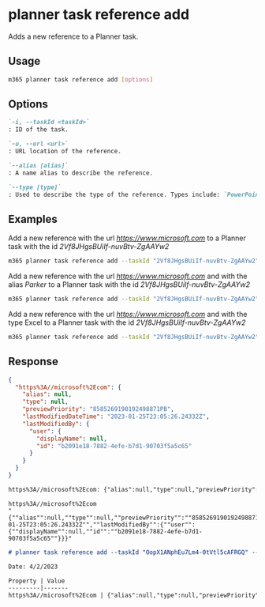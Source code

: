 
# planner task reference add

Adds a new reference to a Planner task.

## Usage

```sh
m365 planner task reference add [options]
```

## Options

```md definition-list
`-i, --taskId <taskId>`
: ID of the task.

`-u, --url <url>`
: URL location of the reference.

`--alias [alias]`
: A name alias to describe the reference.

`--type [type]`
: Used to describe the type of the reference. Types include: `PowerPoint`, `Word`, `Excel`, `Other`.
```

<Global />

## Examples

Add a new reference with the url _https://www.microsoft.com_ to a Planner task with the id _2Vf8JHgsBUiIf-nuvBtv-ZgAAYw2_

```sh
m365 planner task reference add --taskId "2Vf8JHgsBUiIf-nuvBtv-ZgAAYw2" --url "https://www.microsoft.com"
```

Add a new reference with the url _https://www.microsoft.com_ and with the alias _Parker_ to a Planner task with the id _2Vf8JHgsBUiIf-nuvBtv-ZgAAYw2_

```sh
m365 planner task reference add --taskId "2Vf8JHgsBUiIf-nuvBtv-ZgAAYw2" --url "https://www.microsoft.com" --alias "Parker"
```

Add a new reference with the url _https://www.microsoft.com_ and with the type Excel to a Planner task with the id _2Vf8JHgsBUiIf-nuvBtv-ZgAAYw2_

```sh
m365 planner task reference add --taskId "2Vf8JHgsBUiIf-nuvBtv-ZgAAYw2" --url "https://www.microsoft.com" --type "Excel"
```

## Response

<Tabs>
  <TabItem value="JSON">

  ```json
  {
    "https%3A//microsoft%2Ecom": {
      "alias": null,
      "type": null,
      "previewPriority": "8585269190192498871PB",
      "lastModifiedDateTime": "2023-01-25T23:05:26.24332Z",
      "lastModifiedBy": {
        "user": {
          "displayName": null,
          "id": "b2091e18-7882-4efe-b7d1-90703f5a5c65"
        }
      }
    }
  }
  ```

  </TabItem>
  <TabItem value="Text">

  ```txt
  https%3A//microsoft%2Ecom: {"alias":null,"type":null,"previewPriority":"8585269190192498871PB","lastModifiedDateTime":"2023-01-25T23:05:26.24332Z","lastModifiedBy":{"user":{"displayName":null,"id":"b2091e18-7882-4efe-b7d1-90703f5a5c65"}}}
  ```

  </TabItem>
  <TabItem value="CSV">

  ```csv
  https%3A//microsoft%2Ecom
  "{""alias"":null,""type"":null,""previewPriority"":""8585269190192498871PB"",""lastModifiedDateTime"":""2023-01-25T23:05:26.24332Z"",""lastModifiedBy"":{""user"":{""displayName"":null,""id"":""b2091e18-7882-4efe-b7d1-90703f5a5c65""}}}"
  ```

  </TabItem>
  <TabItem value="Markdown">

  ```md
  # planner task reference add --taskId "OopX1ANphEu7Lm4-0tVtl5cAFRGQ" --url "https://microsoft.com"

  Date: 4/2/2023

  Property | Value
  ---------|-------
  https%3A//microsoft%2Ecom | {"alias":null,"type":null,"previewPriority":"8585269190192498871PB;","lastModifiedDateTime":"2023-01-25T23:05:26.24332Z","lastModifiedBy":{"user":{"displayName":null,"id":"b2091e18-7882-4efe-b7d1-90703f5a5c65"}}}
  ```

  </TabItem>
</Tabs>

